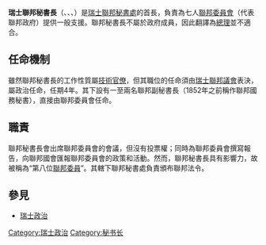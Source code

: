 {{Infobox Political post
| post            = 聯邦秘書長
| body            = 瑞士
| native_name     = {{collapsible list
| titlestyle      = background:transparent;text-align:center;line-height:normal;font-size:84%;
| title           = 其他官方職稱
|<small>{{ublist|{{native name|de|Bundeskanzler(in)}}|{{native name|fr|Chancelier(-ière) de la Confédération}}|{{native name|it|Cancelliere(-a) della Confederazione}}|{{native name|rm|Chancelier(a) da la Confederaziun}}}}</small>}}
| insignia        = Logo_der_Schweizerischen_Eidgenossenschaft.svg
| insigniasize    = 200px
| insigniacaption = 瑞士聯邦的聯邦標誌
| image           = Walter Thurnherr (2015).jpg
| incumbent       = [[瓦尔特·图恩赫尔|瓦尔特·图恩赫尔]]
| residence       = [[联邦宫_(伯尔尼)|聯邦宮]]
| termlength      = 4年（可連任）
| incumbentsince  = 2016年1月1日
| inaugural       = [[让-马克·穆松|让-马克·穆松]]
| formation       = 1803年
| status          =  
| website         = [https://www.bk.admin.ch/bk/ 瑞士聯邦秘書長]
}}
'''瑞士聯邦秘書長'''（{{lang-de|Bundeskanzler(in)}}、{{lang-fr|Chancelier(-ière) fédéral(e)}}、{{lang-it|Cancelliere(-a) della Confederazione}}、{{lang-rm|Chancelier(a) federal(a)}}）是[[瑞士聯邦秘書處|瑞士聯邦秘書處]]的首長，負責為七人[[瑞士聯邦委員會|聯邦委員會]]（代表聯邦政府）提供一般支援。聯邦秘書長不屬於政府成員，因此翻譯為[[總理|總理]]並不適合。

==任命機制==
雖然聯邦秘書長的工作性質屬[[技術官僚|技術官僚]]，但其職位的任命須由[[聯邦議會_(瑞士)|瑞士聯邦議會]]表決，屬政治任命，任期4年。其下設有一至兩名聯邦副秘書長（1852年之前稱作聯邦國務秘書），直接由聯邦委員會任命。

==職責==
聯邦秘書長會出席聯邦委員會的會議，但沒有投票權；同時為聯邦委員會撰寫報告，向聯邦國會匯報聯邦委員會的政策和活動。然而，聯邦秘書長具有影響力，故被稱為“第八位[[瑞士聯邦委員會委員列表|聯邦委員]]”。其轄下聯邦秘書處負責頒布聯邦法令。

==參見==
* [[瑞士政治|瑞士政治]]

{{Swiss Chancellors}}

[[Category:瑞士政治|Category:瑞士政治]]
[[Category:秘书长|Category:秘书长]]